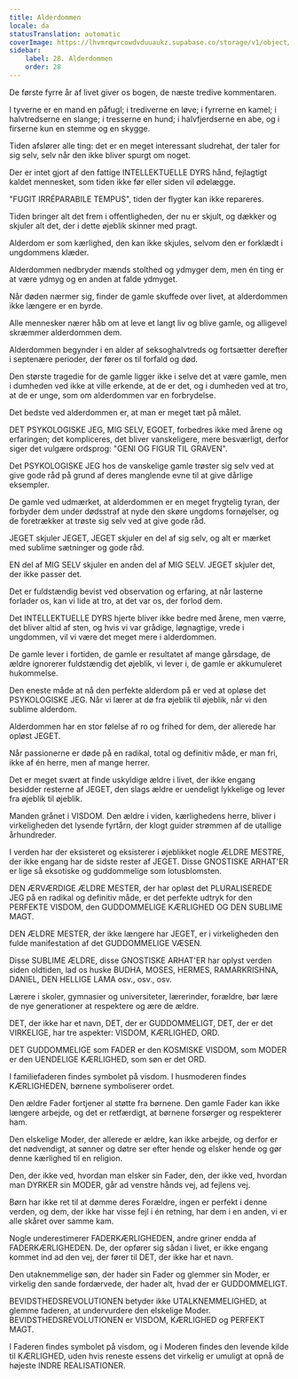```yaml
---
title: Alderdommen
locale: da
statusTranslation: automatic
coverImage: https://lhvmrqwrcowdvduuaukz.supabase.co/storage/v1/object/public/strapi-uploads/small_cover-educacion-fundamental.webp-2d51a7828a2b1309555be27f7e2a61a0.webp
sidebar:
    label: 28. Alderdommen
    order: 28
---
```

De første fyrre år af livet giver os bogen, de næste tredive kommentaren.

I tyverne er en mand en påfugl; i trediverne en løve; i fyrrerne en kamel; i halvtredserne en slange; i tresserne en hund; i halvfjerdserne en abe, og i firserne kun en stemme og en skygge.

Tiden afslører alle ting: det er en meget interessant sludrehat, der taler for sig selv, selv når den ikke bliver spurgt om noget.

Der er intet gjort af den fattige INTELLEKTUELLE DYRS hånd, fejlagtigt kaldet mennesket, som tiden ikke før eller siden vil ødelægge.

"FUGIT IRRÉPARABILE TEMPUS", tiden der flygter kan ikke repareres.

Tiden bringer alt det frem i offentligheden, der nu er skjult, og dækker og skjuler alt det, der i dette øjeblik skinner med pragt.

Alderdom er som kærlighed, den kan ikke skjules, selvom den er forklædt i ungdommens klæder.

Alderdommen nedbryder mænds stolthed og ydmyger dem, men én ting er at være ydmyg og en anden at falde ydmyget.

Når døden nærmer sig, finder de gamle skuffede over livet, at alderdommen ikke længere er en byrde.

Alle mennesker nærer håb om at leve et langt liv og blive gamle, og alligevel skræmmer alderdommen dem.

Alderdommen begynder i en alder af seksoghalvtreds og fortsætter derefter i septenære perioder, der fører os til forfald og død.

Den største tragedie for de gamle ligger ikke i selve det at være gamle, men i dumheden ved ikke at ville erkende, at de er det, og i dumheden ved at tro, at de er unge, som om alderdommen var en forbrydelse.

Det bedste ved alderdommen er, at man er meget tæt på målet.

DET PSYKOLOGISKE JEG, MIG SELV, EGOET, forbedres ikke med årene og erfaringen; det kompliceres, det bliver vanskeligere, mere besværligt, derfor siger det vulgære ordsprog: "GENI OG FIGUR TIL GRAVEN".

Det PSYKOLOGISKE JEG hos de vanskelige gamle trøster sig selv ved at give gode råd på grund af deres manglende evne til at give dårlige eksempler.

De gamle ved udmærket, at alderdommen er en meget frygtelig tyran, der forbyder dem under dødsstraf at nyde den skøre ungdoms fornøjelser, og de foretrækker at trøste sig selv ved at give gode råd.

JEGET skjuler JEGET, JEGET skjuler en del af sig selv, og alt er mærket med sublime sætninger og gode råd.

EN del af MIG SELV skjuler en anden del af MIG SELV. JEGET skjuler det, der ikke passer det.

Det er fuldstændig bevist ved observation og erfaring, at når lasterne forlader os, kan vi lide at tro, at det var os, der forlod dem.

Det INTELLEKTUELLE DYRS hjerte bliver ikke bedre med årene, men værre, det bliver altid af sten, og hvis vi var grådige, løgnagtige, vrede i ungdommen, vil vi være det meget mere i alderdommen.

De gamle lever i fortiden, de gamle er resultatet af mange gårsdage, de ældre ignorerer fuldstændig det øjeblik, vi lever i, de gamle er akkumuleret hukommelse.

Den eneste måde at nå den perfekte alderdom på er ved at opløse det PSYKOLOGISKE JEG. Når vi lærer at dø fra øjeblik til øjeblik, når vi den sublime alderdom.

Alderdommen har en stor følelse af ro og frihed for dem, der allerede har opløst JEGET.

Når passionerne er døde på en radikal, total og definitiv måde, er man fri, ikke af én herre, men af mange herrer.

Det er meget svært at finde uskyldige ældre i livet, der ikke engang besidder resterne af JEGET, den slags ældre er uendeligt lykkelige og lever fra øjeblik til øjeblik.

Manden grånet i VISDOM. Den ældre i viden, kærlighedens herre, bliver i virkeligheden det lysende fyrtårn, der klogt guider strømmen af de utallige århundreder.

I verden har der eksisteret og eksisterer i øjeblikket nogle ÆLDRE MESTRE, der ikke engang har de sidste rester af JEGET. Disse GNOSTISKE ARHAT'ER er lige så eksotiske og guddommelige som lotusblomsten.

DEN ÆRVÆRDIGE ÆLDRE MESTER, der har opløst det PLURALISEREDE JEG på en radikal og definitiv måde, er det perfekte udtryk for den PERFEKTE VISDOM, den GUDDOMMELIGE KÆRLIGHED OG DEN SUBLIME MAGT.

DEN ÆLDRE MESTER, der ikke længere har JEGET, er i virkeligheden den fulde manifestation af det GUDDOMMELIGE VÆSEN.

Disse SUBLIME ÆLDRE, disse GNOSTISKE ARHAT'ER har oplyst verden siden oldtiden, lad os huske BUDHA, MOSES, HERMES, RAMARKRISHNA, DANIEL, DEN HELLIGE LAMA osv., osv., osv.

Lærere i skoler, gymnasier og universiteter, lærerinder, forældre, bør lære de nye generationer at respektere og ære de ældre.

DET, der ikke har et navn, DET, der er GUDDOMMELIGT, DET, der er det VIRKELIGE, har tre aspekter: VISDOM, KÆRLIGHED, ORD.

DET GUDDOMMELIGE som FADER er den KOSMISKE VISDOM, som MODER er den UENDELIGE KÆRLIGHED, som søn er det ORD.

I familiefaderen findes symbolet på visdom. I husmoderen findes KÆRLIGHEDEN, børnene symboliserer ordet.

Den ældre Fader fortjener al støtte fra børnene. Den gamle Fader kan ikke længere arbejde, og det er retfærdigt, at børnene forsørger og respekterer ham.

Den elskelige Moder, der allerede er ældre, kan ikke arbejde, og derfor er det nødvendigt, at sønner og døtre ser efter hende og elsker hende og gør denne kærlighed til en religion.

Den, der ikke ved, hvordan man elsker sin Fader, den, der ikke ved, hvordan man DYRKER sin MODER, går ad venstre hånds vej, ad fejlens vej.

Børn har ikke ret til at dømme deres Forældre, ingen er perfekt i denne verden, og dem, der ikke har visse fejl i én retning, har dem i en anden, vi er alle skåret over samme kam.

Nogle underestimerer FADERKÆRLIGHEDEN, andre griner endda af FADERKÆRLIGHEDEN. De, der opfører sig sådan i livet, er ikke engang kommet ind ad den vej, der fører til DET, der ikke har et navn.

Den utaknemmelige søn, der hader sin Fader og glemmer sin Moder, er virkelig den sande fordærvede, der hader alt, hvad der er GUDDOMMELIGT.

BEVIDSTHEDSREVOLUTIONEN betyder ikke UTALKNEMMELIGHED, at glemme faderen, at undervurdere den elskelige Moder. BEVIDSTHEDSREVOLUTIONEN er VISDOM, KÆRLIGHED og PERFEKT MAGT.

I Faderen findes symbolet på visdom, og i Moderen findes den levende kilde til KÆRLIGHED, uden hvis reneste essens det virkelig er umuligt at opnå de højeste INDRE REALISATIONER.


